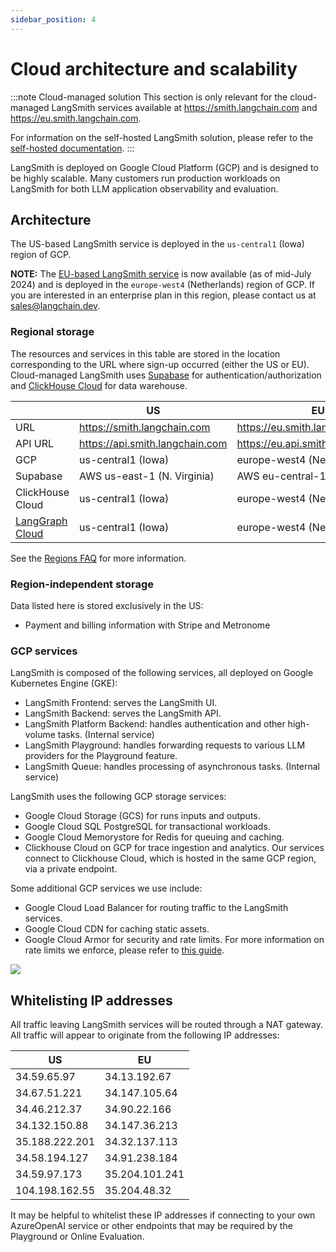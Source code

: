 ```yaml
---
sidebar_position: 4
---
```


# Cloud architecture and scalability

:::note Cloud-managed solution
This section is only relevant for the cloud-managed LangSmith services available at https://smith.langchain.com and https://eu.smith.langchain.com.

For information on the self-hosted LangSmith solution, please refer to the [self-hosted documentation](../self_hosting/).
:::

LangSmith is deployed on Google Cloud Platform (GCP) and is designed to be highly scalable. Many customers run production workloads on LangSmith for both LLM application observability and evaluation.

## Architecture

The US-based LangSmith service is deployed in the `us-central1` (Iowa) region of GCP.

**NOTE:** The [EU-based LangSmith service](https://eu.smith.langchain.com) is now available (as of mid-July 2024) and is deployed in the `europe-west4` (Netherlands) region of GCP.
If you are interested in an enterprise plan in this region, please contact us at sales@langchain.dev.

### Regional storage

The resources and services in this table are stored in the location corresponding to the URL where sign-up occurred (either the US or EU).
Cloud-managed LangSmith uses [Supabase](https://supabase.com) for authentication/authorization and [ClickHouse Cloud](https://clickhouse.com/cloud) for data warehouse.

|                                       | US                              | EU                                 |
| ------------------------------------- | ------------------------------- | ---------------------------------- |
| URL                                   | https://smith.langchain.com     | https://eu.smith.langchain.com     |
| API URL                               | https://api.smith.langchain.com | https://eu.api.smith.langchain.com |
| GCP                                   | us-central1 (Iowa)              | europe-west4 (Netherlands)         |
| Supabase                              | AWS us-east-1 (N. Virginia)     | AWS eu-central-1 (Germany)         |
| ClickHouse Cloud                      | us-central1 (Iowa)              | europe-west4 (Netherlands)         |
| [LangGraph Cloud](../langgraph_cloud) | us-central1 (Iowa)              | europe-west4 (Netherlands)         |

See the [Regions FAQ](./regions_faq) for more information.

### Region-independent storage

Data listed here is stored exclusively in the US:

- Payment and billing information with Stripe and Metronome

### GCP services

LangSmith is composed of the following services, all deployed on Google Kubernetes Engine (GKE):

- LangSmith Frontend: serves the LangSmith UI.
- LangSmith Backend: serves the LangSmith API.
- LangSmith Platform Backend: handles authentication and other high-volume tasks. (Internal service)
- LangSmith Playground: handles forwarding requests to various LLM providers for the Playground feature.
- LangSmith Queue: handles processing of asynchronous tasks. (Internal service)

LangSmith uses the following GCP storage services:

- Google Cloud Storage (GCS) for runs inputs and outputs.
- Google Cloud SQL PostgreSQL for transactional workloads.
- Google Cloud Memorystore for Redis for queuing and caching.
- Clickhouse Cloud on GCP for trace ingestion and analytics. Our services connect to Clickhouse Cloud, which is hosted in the same GCP region, via a private endpoint.

Some additional GCP services we use include:

- Google Cloud Load Balancer for routing traffic to the LangSmith services.
- Google Cloud CDN for caching static assets.
- Google Cloud Armor for security and rate limits. For more information on rate limits we enforce, please refer to [this guide](../administration/concepts#rate-limits).

![](./cloud-arch.png)

## Whitelisting IP addresses

All traffic leaving LangSmith services will be routed through a NAT gateway. All traffic will appear to originate from the following IP addresses:

| US             | EU             |
| -------------- | -------------- |
| 34.59.65.97    | 34.13.192.67   |
| 34.67.51.221   | 34.147.105.64  |
| 34.46.212.37   | 34.90.22.166   |
| 34.132.150.88  | 34.147.36.213  |
| 35.188.222.201 | 34.32.137.113  |
| 34.58.194.127  | 34.91.238.184  |
| 34.59.97.173   | 35.204.101.241 |
| 104.198.162.55 | 35.204.48.32   |

It may be helpful to whitelist these IP addresses if connecting to your own AzureOpenAI service or other endpoints that may be required by the Playground or Online Evaluation.
